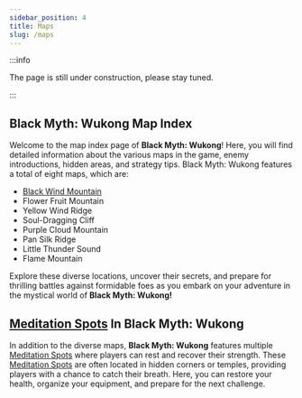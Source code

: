 ```yaml
---
sidebar_position: 4
title: Maps
slug: /maps
---
```


:::info

The page is still under construction, please stay tuned.

:::

## Black Myth: Wukong Map Index

Welcome to the map index page of **Black Myth: Wukong**! Here, you will find detailed information about the various maps in the game, enemy introductions, hidden areas, and strategy tips.
Black Myth: Wukong features a total of eight maps, which are:

- [Black Wind Mountain](/docs/blackwindmountain)
- Flower Fruit Mountain
- Yellow Wind Ridge
- Soul-Dragging Cliff
- Purple Cloud Mountain
- Pan Silk Ridge
- Little Thunder Sound
- Flame Mountain

Explore these diverse locations, uncover their secrets, and prepare for thrilling battles against formidable foes as you embark on your adventure in the mystical world of **Black Myth: Wukong!**

## [Meditation Spots](/docs/meditationspots) In Black Myth: Wukong

In addition to the diverse maps, **Black Myth: Wukong** features multiple [Meditation Spots](/docs/meditationspots) where players can rest and recover their strength. These [Meditation Spots](/docs/meditationspots) are often located in hidden corners or temples, providing players with a chance to catch their breath. Here, you can restore your health, organize your equipment, and prepare for the next challenge.